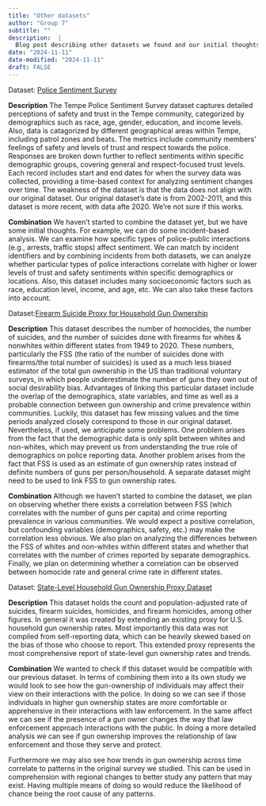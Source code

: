 ```yaml
---
title: "Other datasets"
author: "Group 7"
subtitle: ""
description:  |
  Blog post describing other datasets we found and our initial thoughts to combine them with our origial dataset.
date: "2024-11-11"
date-modified: "2024-11-11"
draft: FALSE
---
```


Dataset:
[Police Sentiment Survey](https://data.tempe.gov/datasets/tempegov::police-sentiment-survey-detail-1/about)

**Description**
The Tempe Police Sentiment Survey dataset captures detailed perceptions of safety and trust in the Tempe community, categorized by demographics such as race, age, gender, education, and income levels. Also, data is catagorized by different geographical areas within Tempe, including patrol zones and beats. The metrics include community members' feelings of safety and levels of trust and respect towards the police. Responses are broken down further to reflect sentiments within specific demographic groups, covering general and respect-focused trust levels. Each record includes start and end dates for when the survey data was collected, providing a time-based context for analyzing sentiment changes over time.
The weakness of the dataset is that the data does not align with our original dataset. Our original dataset's date is from 2002-2011, and this dataset is more recent, with data afte 2020. We're not sure if this works.

**Combination**
We haven't started to combine the dataset yet, but we have some initial thoughts. For example, we can do some incident-based analysis. We can examine how specific types of police-public interactions (e.g., arrests, traffic stops) affect sentiment. We can match by incident identifiers and by combining incidents from both datasets, we can analyze whether particular types of police interactions correlate with higher or lower levels of trust and safety sentiments within specific demographics or locations. Also, this dataset includes many socioeconomic factors such as race, education level, income, and age, etc. We can also take these factors into account.

Dataset:[Firearm Suicide Proxy for Household Gun Ownership](https://dataverse.harvard.edu/dataset.xhtml?persistentId=doi:10.7910/DVN/QVYDUD)

**Description**
This dataset describes the number of homocides, the number of suicides, and the number of suicides done with firearms for whites & nonwhites within different states from 1949 to 2020. These numbers, particularly the FSS (the ratio of the number of suicides done with firearms/the total number of suicides) is used as a much less biased estimator of the total gun ownership in the US than traditional voluntary surveys, in which people underestimate the number of guns they own out of social desirability bias. Advantages of linking this particular dataset include the overlap of the demographics, state variables, and time as well as a probable connection between gun ownership and crime prevalence within communities. Luckily, this dataset has few missing values and the time periods analyzed closely correspond to those in our original dataset.
Nevertheless, if used, we anticipate some problems. One problem arises from the fact that the demographic data is only split between whites and non-whites, which may prevent us from understanding the true role of demographics on police reporting data. Another problem arises from the fact that FSS is used as an estimate of gun ownership rates instead of definite numbers of guns per person/household. A separate dataset might need to be used to link FSS to gun ownership rates.

**Combination**
Although we haven't started to combine the dataset, we plan on observing whether there exists a correlation between FSS (which correlates with the number of guns per capita) and crime reporting prevalence in various communities. We would expect a positive correlation, but confounding variables (demographics, safety, etc.) may make the correlation less obvious. We also plan on analyzing the differences between the FSS of whites and non-whites within different states and whether that correlates with the number of crimes reported by separate demographics. Finally, we plan on determining whether a correlation can be observed between homocide rate and general crime rate in different states.

Dataset:
[State-Level Household Gun Ownership Proxy Dataset](https://pmc.ncbi.nlm.nih.gov/articles/PMC10514438/)

**Description**
This dataset holds the count and population-adjusted rate of suicides, firearm suicides, homicides, and firearm homicides, among other figures. In general it was created by extending an existing proxy for U.S. household gun ownership rates. Most importantly this data was not compiled from self-reporting data, which can be heavily skewed based on the bias of those who choose to report. This extended proxy represents the most comprehensive report of state-level gun ownership rates and trends.

**Combination**
We wanted to check if this dataset would be compatible with our previous dataset. In terms of combining them into a its own study we would look to see how the gun-ownership of individuals may affect their view on their interactions with the police. In doing so we can see if those individuals in higher gun ownership states are more comfortable or apprehensive in their interactions with law enforcement. In the same affect we can see if the presence of a gun owner changes the way that law enforcement approach interactions with the public. In doing a more detailed analysis we can see if gun ownership improves the relationship of law enforcement and those they serve and protect. 

Furthermore we may also see how trends in gun ownership across time correlate to patterns in the original survey we studied. This can be used in comprehension with regional changes to better study any pattern that may exist. Having multiple means of doing so would reduce the likelihood of chance being the root cause of any patterns.
